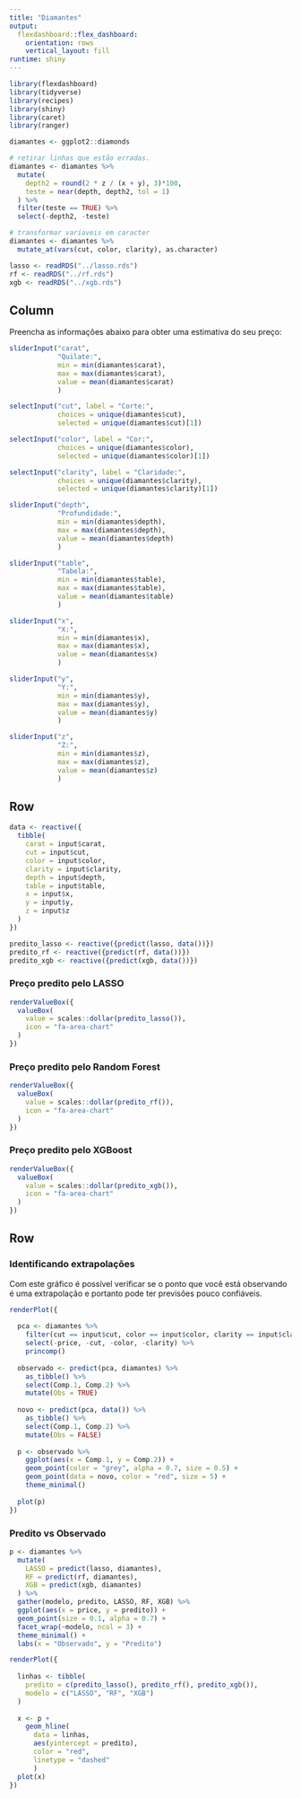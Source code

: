 ```yaml
---
title: "Diamantes"
output: 
  flexdashboard::flex_dashboard:
    orientation: rows
    vertical_layout: fill
runtime: shiny
---
```


```r
library(flexdashboard)
library(tidyverse)
library(recipes)
library(shiny)
library(caret)
library(ranger)

diamantes <- ggplot2::diamonds

# retirar linhas que estão erradas.
diamantes <- diamantes %>% 
  mutate(
    depth2 = round(2 * z / (x + y), 3)*100, 
    teste = near(depth, depth2, tol = 1)
  ) %>% 
  filter(teste == TRUE) %>% 
  select(-depth2, -teste)

# transformar variaveis em caracter
diamantes <- diamantes %>% 
  mutate_at(vars(cut, color, clarity), as.character)

lasso <- readRDS("../lasso.rds")
rf <- readRDS("../rf.rds")
xgb <- readRDS("../xgb.rds")
```

Column {.sidebar}
-----------------------------------------------------------------------

Preencha as informações abaixo para obter uma estimativa do seu preço:

```r
sliderInput("carat", 
            "Quilate:", 
            min = min(diamantes$carat), 
            max = max(diamantes$carat),
            value = mean(diamantes$carat)
            )

selectInput("cut", label = "Corte:",
            choices = unique(diamantes$cut), 
            selected = unique(diamantes$cut)[1])

selectInput("color", label = "Cor:",
            choices = unique(diamantes$color), 
            selected = unique(diamantes$color)[1])

selectInput("clarity", label = "Claridade:",
            choices = unique(diamantes$clarity), 
            selected = unique(diamantes$clarity)[1])

sliderInput("depth", 
            "Profundidade:", 
            min = min(diamantes$depth), 
            max = max(diamantes$depth),
            value = mean(diamantes$depth)
            )

sliderInput("table", 
            "Tabela:", 
            min = min(diamantes$table), 
            max = max(diamantes$table),
            value = mean(diamantes$table)
            )

sliderInput("x", 
            "X:", 
            min = min(diamantes$x), 
            max = max(diamantes$x),
            value = mean(diamantes$x)
            )

sliderInput("y", 
            "Y:", 
            min = min(diamantes$y), 
            max = max(diamantes$y),
            value = mean(diamantes$y)
            )

sliderInput("z", 
            "Z:", 
            min = min(diamantes$z), 
            max = max(diamantes$z),
            value = mean(diamantes$z)
            )

```

Row
-----------------------------------------------------------------------

```r
data <- reactive({
  tibble(
    carat = input$carat,
    cut = input$cut,
    color = input$color,
    clarity = input$clarity,
    depth = input$depth,
    table = input$table,
    x = input$x,
    y = input$y,
    z = input$z
  )
})

predito_lasso <- reactive({predict(lasso, data())})
predito_rf <- reactive({predict(rf, data())})
predito_xgb <- reactive({predict(xgb, data())})
```

### Preço predito pelo LASSO

```r
renderValueBox({
  valueBox(
    value = scales::dollar(predito_lasso()),
    icon = "fa-area-chart"
  )
})
```


### Preço predito pelo Random Forest

```r
renderValueBox({
  valueBox(
    value = scales::dollar(predito_rf()),
    icon = "fa-area-chart"
  )
})
```

### Preço predito pelo XGBoost

```r
renderValueBox({
  valueBox(
    value = scales::dollar(predito_xgb()),
    icon = "fa-area-chart"
  )
})
```

Row {.tabset .tabset-fade}
---------------------------------

### Identificando extrapolações

Com este gráfico é possível verificar se o ponto que você está observando é uma
extrapolação e portanto pode ter previsões pouco confiáveis.

```r
renderPlot({
  
  pca <- diamantes %>% 
    filter(cut == input$cut, color == input$color, clarity == input$clarity) %>% 
    select(-price, -cut, -color, -clarity) %>% 
    princomp()
  
  observado <- predict(pca, diamantes) %>% 
    as_tibble() %>% 
    select(Comp.1, Comp.2) %>% 
    mutate(Obs = TRUE)
  
  novo <- predict(pca, data()) %>% 
    as_tibble() %>% 
    select(Comp.1, Comp.2) %>% 
    mutate(Obs = FALSE)
  
  p <- observado %>% 
    ggplot(aes(x = Comp.1, y = Comp.2)) +
    geom_point(color = "grey", alpha = 0.7, size = 0.5) +
    geom_point(data = novo, color = "red", size = 5) +
    theme_minimal()
  
  plot(p)
})
```

### Predito vs Observado

```r
p <- diamantes %>% 
  mutate(
    LASSO = predict(lasso, diamantes),
    RF = predict(rf, diamantes),
    XGB = predict(xgb, diamantes)
  ) %>% 
  gather(modelo, predito, LASSO, RF, XGB) %>% 
  ggplot(aes(x = price, y = predito)) +
  geom_point(size = 0.1, alpha = 0.7) +
  facet_wrap(~modelo, ncol = 3) +
  theme_minimal() +
  labs(x = "Observado", y = "Predito")

renderPlot({
  
  linhas <- tibble(
    predito = c(predito_lasso(), predito_rf(), predito_xgb()),
    modelo = c("LASSO", "RF", "XGB")
  )
  
  x <- p + 
    geom_hline(
      data = linhas, 
      aes(yintercept = predito), 
      color = "red", 
      linetype = "dashed"
      )
  plot(x)
})
```


